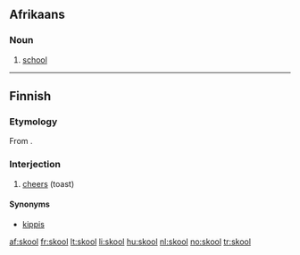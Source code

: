 ==Afrikaans==

===Noun===
{{infl|af|noun|plural|skole}}

# [[school]]

----

==Finnish==

===Etymology===
From {{etyl|sv|fi}} {{term|skål}}.

===Interjection===
{{infl|fi|interjection|head=skool!}}

# [[cheers]] (toast)

====Synonyms====
* [[kippis]]

[[af:skool]]
[[fr:skool]]
[[lt:skool]]
[[li:skool]]
[[hu:skool]]
[[nl:skool]]
[[no:skool]]
[[tr:skool]]